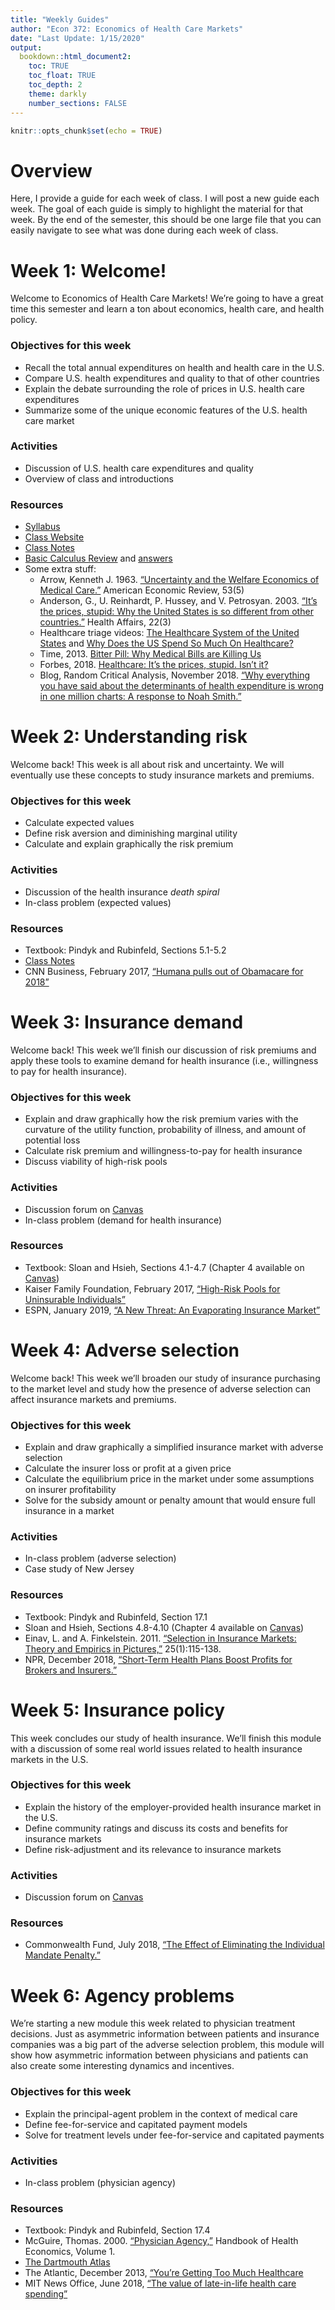 ```yaml
---
title: "Weekly Guides"
author: "Econ 372: Economics of Health Care Markets"
date: "Last Update: 1/15/2020"
output: 
  bookdown::html_document2:
    toc: TRUE
    toc_float: TRUE
    toc_depth: 2
    theme: darkly
    number_sections: FALSE
---
```


```r
knitr::opts_chunk$set(echo = TRUE)

```

# Overview 
Here, I provide a guide for each week of class. I will post a new guide each week. The goal of each guide is simply to highlight the material for that week. By the end of the semester, this should be one large file that you can easily navigate to see what was done during each week of class.

# Week 1: Welcome!
Welcome to Economics of Health Care Markets! We're going to have a great time this semester and learn a ton about economics, health care, and health policy.

### Objectives for this week
- Recall the total annual expenditures on health and health care in the U.S.
- Compare U.S. health expenditures and quality to that of other countries
- Explain the debate surrounding the role of prices in U.S. health care expenditures
- Summarize some of the unique economic features of the U.S. health care market
 

### Activities 
- Discussion of U.S. health care expenditures and quality
- Overview of class and introductions

### Resources 
- [Syllabus](Syllabus/Econ372-Syllabus.pdf)
- [Class Website](https://imccart.github.io/Econ-372)
- [Class Notes](01-Introduction/01-slides.html)
- [Basic Calculus Review](01-Introduction/practice_problems.pdf) and [answers](01-Introduction/practice_problems_solutions.pdf)
- Some extra stuff:
  - Arrow, Kenneth J. 1963. ["Uncertainty and the Welfare Economics of Medical Care."](https://www.jstor.org/stable/1812044?seq=1#metadata_info_tab_contents) American Economic Review, 53(5)
  - Anderson, G., U. Reinhardt, P. Hussey, and V. Petrosyan. 2003. ["It's the prices, stupid: Why the United States is so different from other countries."](https://www.healthaffairs.org/doi/full/10.1377/hlthaff.22.3.89) Health Affairs, 22(3)
  - Healthcare triage videos: [The Healthcare System of the United States](https://www.youtube.com/watch?v=yN-MkRcOJjY) and [Why Does the US Spend So Much On Healthcare?](https://www.youtube.com/watch?v=tFtAohYPSFc)
  - Time, 2013. [Bitter Pill: Why Medical Bills are Killing Us](https://time.com/198/bitter-pill-why-medical-bills-are-killing-us/)
  - Forbes, 2018. [Healthcare: It's the prices, stupid. Isn't it?](https://www.forbes.com/sites/elliekincaid/2018/03/13/healthcare-its-the-prices-stupid-isnt-it/#52a5fda3198a)
  - Blog, Random Critical Analysis, November 2018. ["Why everything you have said about the determinants of health expenditure is wrong in one million charts: A response to Noah Smith."](https://randomcriticalanalysis.com/2018/11/19/why-everything-you-know-about-healthcare-is-wrong-in-one-million-charts-a-response-to-noah-smith/)
  
  
# Week 2: Understanding risk
Welcome back! This week is all about risk and uncertainty. We will eventually use these concepts to study insurance markets and premiums.

### Objectives for this week
- Calculate expected values
- Define risk aversion and diminishing marginal utility
- Calculate and explain graphically the risk premium
 

### Activities
- Discussion of the health insurance *death spiral*
- In-class problem (expected values)
 

### Resources
- Textbook: Pindyk and Rubinfeld, Sections 5.1-5.2
- [Class Notes](02-Insurance/02-slides.html)
- CNN Business, February 2017, ["Humana pulls out of Obamacare for 2018"](https://money.cnn.com/2017/02/14/news/economy/humana-obamacare-insurer/)


# Week 3: Insurance demand
Welcome back! This week we'll finish our discussion of risk premiums and apply these tools to examine demand for health insurance (i.e., willingness to pay for health insurance).

 
### Objectives for this week
- Explain and draw graphically how the risk premium varies with the curvature of the utility function, probability of illness, and amount of potential loss
- Calculate risk premium and willingness-to-pay for health insurance
- Discuss viability of high-risk pools
 

### Activities
- Discussion forum on [Canvas](https://canvas.emory.edu/courses/70035)
- In-class problem (demand for health insurance)


### Resources
- Textbook: Sloan and Hsieh, Sections 4.1-4.7 (Chapter 4 available on [Canvas](https://canvas.emory.edu/courses/70035))
- Kaiser Family Foundation, February 2017, ["High-Risk Pools for Uninsurable Individuals"](https://www.kff.org/health-reform/issue-brief/high-risk-pools-for-uninsurable-individuals/)
- ESPN, January 2019, ["A New Threat: An Evaporating Insurance Market"](https://www.espn.com/espn/story/_/id/25776964/insurance-market-football-evaporating-causing-major-threat-nfl-pop-warner-colleges-espn)
 

# Week 4: Adverse selection
Welcome back! This week we'll broaden our study of insurance purchasing to the market level and study how the presence of adverse selection can affect insurance markets and premiums.

### Objectives for this week
- Explain and draw graphically a simplified insurance market with adverse selection
- Calculate the insurer loss or profit at a given price
- Calculate the equilibrium price in the market under some assumptions on insurer profitability
- Solve for the subsidy amount or penalty amount that would ensure full insurance in a market
 

### Activities
- In-class problem (adverse selection)
- Case study of New Jersey

 
### Resources
- Textbook: Pindyk and Rubinfeld, Section 17.1
- Sloan and Hsieh, Sections 4.8-4.10 (Chapter 4 available on [Canvas](https://canvas.emory.edu/courses/70035))
- Einav, L. and A. Finkelstein. 2011. ["Selection in Insurance Markets: Theory and Empirics in Pictures,"](https://www.aeaweb.org/articles?id=10.1257/jep.25.1.115) 25(1):115-138.
- NPR, December 2018, ["Short-Term Health Plans Boost Profits for Brokers and Insurers."](https://www.npr.org/sections/health-shots/2018/12/21/678605152/short-term-health-plans-boost-profits-for-brokers-and-insurers)
 


# Week 5: Insurance policy
This week concludes our study of health insurance. We'll finish this module with a discussion of some real world issues related to health insurance markets in the U.S.

 
### Objectives for this week
- Explain the history of the employer-provided health insurance market in the U.S.
- Define community ratings and discuss its costs and benefits for insurance markets
- Define risk-adjustment and its relevance to insurance markets
 

### Activities
- Discussion forum on [Canvas](https://canvas.emory.edu/courses/70035)
 

### Resources
- Commonwealth Fund, July 2018, ["The Effect of Eliminating the Individual Mandate Penalty."](https://www.commonwealthfund.org/publications/fund-reports/2018/jul/eliminating-individual-mandate-penalty-behavioral-factors)


# Week 6: Agency problems
 
We're starting a new module this week related to physician treatment decisions. Just as asymmetric information between patients and insurance companies was a big part of the adverse selection problem, this module will show how asymmetric information between physicians and patients can also create some interesting dynamics and incentives.

### Objectives for this week

- Explain the principal-agent problem in the context of medical care
- Define fee-for-service and capitated payment models
- Solve for treatment levels under fee-for-service and capitated payments
 

### Activities
- In-class problem (physician agency)

### Resources
- Textbook: Pindyk and Rubinfeld, Section 17.4
- McGuire, Thomas. 2000. ["Physician Agency,"](https://www.sciencedirect.com/science/article/abs/pii/S1574006400801687) Handbook of Health Economics, Volume 1.
- [The Dartmouth Atlas](https://www.dartmouthatlas.org/interactive-apps/)
- The Atlantic, December 2013, ["You're Getting Too Much Healthcare](https://www.theatlantic.com/health/archive/2013/12/youre-getting-too-much-healthcare/281896/)
- MIT News Office, June 2018, ["The value of late-in-life health care spending"](http://news.mit.edu/2018/value-late-life-health-care-spending-medicare-0628)
 
